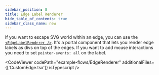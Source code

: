 ```yaml
---
sidebar_position: 8
title: Edge Label Renderer
hide_table_of_contents: true
sidebar_class_name: new
---
```



If you want to escape SVG world within an edge, you can use the [`<EdgeLabelRenderer />`](/docs/api/edges/edge-label-renderer/). It's a portal component that lets you render edge labels as divs on top of the edges. If you want to add mouse interactions you need to set `pointer-events: all` on the label.

<CodeViewer
  codePath="example-flows/EdgeRenderer"
  additionalFiles={['CustomEdge.tsx']}
  isTypescript
/>
